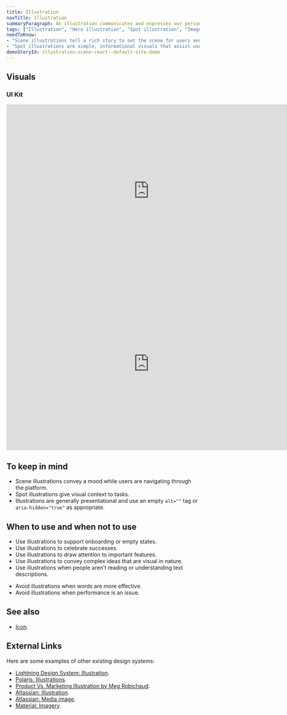 ```yaml
---
title: Illustration
navTitle: Illustration
summaryParagraph: An illustration communicates and expresses our personality through visuals.
tags: ["Illustration", "Hero illustration", "Spot illustration", "Imagery", "Graphics"]
needToKnow:
- "Scene illustrations tell a rich story to set the scene for users and let them know what's possible."
- "Spot illustrations are simple, informational visuals that assist users in their task."
demoStoryId: illustration-scene-react--default-site-demo
---
```




## Visuals

### UI Kit

<iframe style="border: none;" width="744" height="450" src="https://www.figma.com/embed?embed_host=share&url=https%3A%2F%2Fwww.figma.com%2Ffile%2Fe3TyAOZKfLg9cA01Iy1Mgm%2FKaizen-Site-embed%3Fnode-id%3D18001%253A10714" allowfullscreen></iframe>

<iframe style="border: none;" width="744" height="450" src="https://www.figma.com/embed?embed_host=share&url=https%3A%2F%2Fwww.figma.com%2Ffile%2Fe3TyAOZKfLg9cA01Iy1Mgm%2FKaizen-Site-embed%3Fnode-id%3D18001%253A19967" allowfullscreen></iframe>

## To keep in mind

- Scene illustrations convey a mood while users are navigating through the platform.
- Spot illustrations give visual context to tasks.
- Illustrations are generally presentational and use an empty `alt=""` tag or `aria-hidden="true"` as appropriate.

## When to use and when not to use

<WhenToUseAndWhenNotToUse>
<WhenToUse>

- Use illustrations to support onboarding or empty states.
- Use illustrations to celebrate successes.
- Use illustrations to draw attention to important features.
- Use illustrations to convey complex ideas that are visual in nature.
- Use illustrations when people aren't reading or understanding text descriptions.

</WhenToUse>
<WhenNotToUse>

- Avoid illustrations when words are more effective.
- Avoid illustrations when performance is an issue.

</WhenNotToUse>
</WhenToUseAndWhenNotToUse>

## See also

- [Icon](/components/icon).

## External Links

Here are some examples of other existing design systems:

- [Lightning Design System: Illustration](https://www.lightningdesignsystem.com/components/illustration/#site-main-content).
- [Polaris: Illustrations](https://polaris.shopify.com/design/illustrations).
- [Product Vs. Marketing Illustration by Meg Robichaud](https://ux.shopify.com/product-vs-marketing-illustration-7ac474dfe2ed).
- [Atlassian: Illustration](https://www.atlassian.design/guidelines/marketing/foundations/illustrations).
- [Atlassian: Media image](https://atlaskit.atlassian.com/packages/media/media-image).
- [Material: Imagery](https://material.io/design/communication/imagery.html#).

